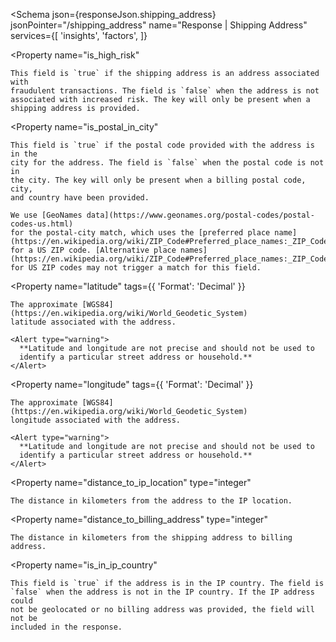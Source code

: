 
<Schema
  json={responseJson.shipping_address}
  jsonPointer="/shipping_address"
  name="Response | Shipping Address"
  services={[
    'insights',
    'factors',
  ]}
>
  <Property
    name="is_high_risk"
  >
    This field is `true` if the shipping address is an address associated with
    fraudulent transactions. The field is `false` when the address is not
    associated with increased risk. The key will only be present when a
    shipping address is provided.
  </Property>

  <Property
    name="is_postal_in_city"
  >
    This field is `true` if the postal code provided with the address is in the
    city for the address. The field is `false` when the postal code is not in
    the city. The key will only be present when a billing postal code, city,
    and country have been provided.

    We use [GeoNames data](https://www.geonames.org/postal-codes/postal-codes-us.html)
    for the postal-city match, which uses the [preferred place name](https://en.wikipedia.org/wiki/ZIP_Code#Preferred_place_names:_ZIP_Codes_and_previous_zoning_lines)
    for a US ZIP code. [Alternative place names](https://en.wikipedia.org/wiki/ZIP_Code#Preferred_place_names:_ZIP_Codes_and_previous_zoning_lines)
    for US ZIP codes may not trigger a match for this field.
  </Property>

  <Property
    name="latitude"
    tags={{
      'Format': 'Decimal'
    }}
  >
    The approximate [WGS84](https://en.wikipedia.org/wiki/World_Geodetic_System)
    latitude associated with the address.

    <Alert type="warning">
      **Latitude and longitude are not precise and should not be used to
      identify a particular street address or household.**
    </Alert>
  </Property>

  <Property
    name="longitude"
    tags={{
      'Format': 'Decimal'
    }}
  >
    The approximate [WGS84](https://en.wikipedia.org/wiki/World_Geodetic_System)
    longitude associated with the address.

    <Alert type="warning">
      **Latitude and longitude are not precise and should not be used to
      identify a particular street address or household.**
    </Alert>
  </Property>

  <Property
    name="distance_to_ip_location"
    type="integer"
  >
    The distance in kilometers from the address to the IP location.
  </Property>

  <Property
    name="distance_to_billing_address"
    type="integer"
  >
    The distance in kilometers from the shipping address to billing address.
  </Property>

  <Property
    name="is_in_ip_country"
  >
    This field is `true` if the address is in the IP country. The field is
    `false` when the address is not in the IP country. If the IP address could
    not be geolocated or no billing address was provided, the field will not be
    included in the response.
  </Property>
</Schema>
